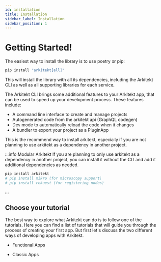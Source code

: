 ```yaml
---
id: installation
title: Installation
sidebar_label: Installation
sidebar_position: 1
---
```



# Getting Started!

The easiest way to install the library is to use poetry or pip:

```python
pip install "arkitekt[all]"
```

This will install the library with all its dependencies, including the Arkitekt
CLI as well as all supporting libraries for each service.

The Arkitekt CLI brings some additional features to your Arkitekt app, that
can be used to speed up your development process. These features include:

- A command line interface to create and manage projects
- Autogenerated code from the arkitekt api (GraphQL codegen)
- Dev mode to automatically reload the code when it changes
- A bundler to export your project as a PluginApp

This is the recommend way to install arkitekt, especially if you are not planning
to use arkitekt as a dependency in another project.

:::info Modular Arkitekt
If you are planning to only
use arkitekt as a dependency in another project, you can install it without the
CLI and add it additional dependencies as needed. 
```python
pip install arkitekt
# pip install mikro (for microscopy support)
# pip install rekuest (for registering nodes)
```
:::

## Choose your tutorial

The best way to explore what Arkitekt can do is to follow one of the tutorials.
Here you can find a list of tutorials that will guide you through the process of
creating your first app. But first let's discuss the two different ways of developing
apps with Arkitekt.

- Functional Apps

- Classic Apps
